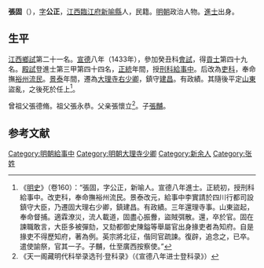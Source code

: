 '''張固'''（{{bd|1395年||？}}），[[表字|字]]'''公正'''，[[江西|江西]][[臨江府|臨江府]][[新喻縣|新喻縣]]人，民籍。[[明朝|明朝]]政治人物。[[進士|進士]]出身。

== 生平 ==
[[江西|江西]][[鄉試|鄉試]]第二十一名。[[宣德|宣德]]八年（1433年），參加癸丑科[[會試|會試]]，得[[貢士|貢士]]第四十九名。[[殿試|殿試]]登進士第三甲第四十四名，[[正统_(年号)|正統]]年間，授[[刑科|刑科]][[給事中|給事中]]。后改為[[吏科|吏科]]，奉命撫[[裕州|裕州]][[流民|流民]]。[[景泰|景泰]]年間，遷為[[大理寺|大理寺]][[右少卿|右少卿]]，鎮守[[建昌|建昌]]。有政績。其隨後平定[[山東|山東]]盜亂，之後死於任上<ref>《[[明史|明史]]》（卷160）：“張固，字公正，新喻人。宣德八年進士。正統初，授刑科給事中。改吏科，奉命撫裕州流民。景泰改元，給事中李實請於四川行都司設鎮守大臣，乃遷固大理右少卿，鎮建昌。有政績。三年還理寺事。山東盜起，奉命督捕。適霖潦災，流人載道，固盡心振釁，盜賊弭散。還，卒於官。固在諫職敢言，大臣多被彈劾，又劾都御史陳鎰等舉屬官出身掾吏者為知府。自是掾吏不得歷知府，著為例。英宗將北征，偕同官疏諫。復辟，追念之，已卒。遣使諭祭，官其一子。子黼，仕至廣西按察使。”</ref>。

曾祖父張德脩。祖父張永恭。父亲張懷立<ref>《天一阁藏明代科举录选刊·登科录》（《宣德八年进士登科录》）</ref>。子[[張黼_(景泰進士)|張黼]]。

==参考文献==
{{wikisource|明史/卷160}}
{{Reflist}}

{{明朝人物小作品}}
{{宣德八年癸丑科殿試金榜}}
[[Category:明朝給事中|Category:明朝給事中]]
[[Category:明朝大理寺少卿|Category:明朝大理寺少卿]]
[[Category:新余人|Category:新余人]]
[[Category:张姓|Category:张姓]]